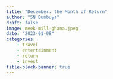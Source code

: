 ```yaml
---
title: "December: the Month of Return"
author: "SN Dumbuya"
draft: false
image: meek-mill-ghana.jpeg
date: "2023-01-08"
categories: 
    - travel
    - entertainment
    - return
    - invest
title-block-banner: true
---
```

